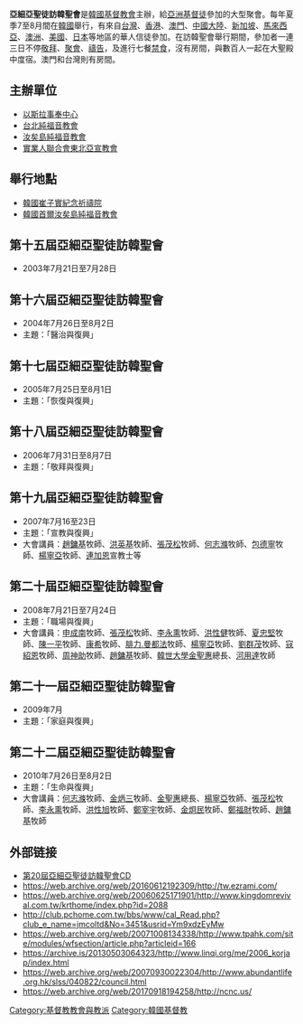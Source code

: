 '''亞細亞聖徒訪韓聖會'''是[[韓國|韓國]][[基督教會|基督教會]]主辦，給[[亞洲|亞洲]][[基督徒|基督徒]]參加的大型聚會。每年夏季7至8月間在[[韓國|韓國]]舉行，有來自[[台灣|台灣]]、[[香港|香港]]、[[澳門|澳門]]、[[中國大陸|中國大陸]]、[[新加坡|新加坡]]、[[馬來西亞|馬來西亞]]、[[澳洲|澳洲]]、[[美國|美國]]、[[日本|日本]]等地區的華人信徒參加。在訪韓聖會舉行期間，參加者一連三日不停[[敬拜|敬拜]]、[[聚會|聚會]]、[[禱告|禱告]]，及進行七餐[[禁食|禁食]]，沒有房間，與數百人一起在大聖殿中度宿。澳門和台灣則有房間。

==主辦單位==
*[[以斯拉事奉中心|以斯拉事奉中心]]
*[[台北純福音教會|台北純福音教會]]
*[[汝矣島純福音教會|汝矣島純福音教會]]
*[[實業人聯合會東北亞宣教會|實業人聯合會東北亞宣教會]]

==舉行地點==
*[[韓國|韓國]][[崔子實紀念祈禱院|崔子實紀念祈禱院]]
*[[韓國|韓國]][[首爾|首爾]][[汝矣島純福音教會|汝矣島純福音教會]]

==第十五屆亞細亞聖徒訪韓聖會==
*2003年7月21日至7月28日

==第十六屆亞細亞聖徒訪韓聖會==
*2004年7月26日至8月2日
*主題：「醫治與復興」

==第十七屆亞細亞聖徒訪韓聖會==
*2005年7月25日至8月1日
*主題：「恢復與復興」

==第十八屆亞細亞聖徒訪韓聖會==
*2006年7月31日至8月7日
*主題：「敬拜與復興」

==第十九屆亞細亞聖徒訪韓聖會==
*2007年7月16至23日
*主題：「宣教與復興」
*大會講員：[[趙鏞基|趙鏞基]]牧師、[[洪英基|洪英基]]牧師、[[張茂松|張茂松]]牧師、[[何志滌|何志滌]]牧師、[[包德寧|包德寧]]牧師、[[楊寧亞|楊寧亞]]牧師、[[連加恩|連加恩]]宣教士等

==第二十屆亞細亞聖徒訪韓聖會==
*2008年7月21日至7月24日
*主題：「職場與復興」
*大會講員：[[申成南|申成南]]牧師、[[張茂松|張茂松]]牧師、[[李永熏|李永熏]]牧師、[[洪性健|洪性健]]牧師、[[夏忠堅|夏忠堅]]牧師、[[陳一平|陳一平]]牧師、[[康希|康希]]牧師、[[腓力.曼都法|腓力.曼都法]]牧師、[[楊寧亞|楊寧亞]]牧師、[[劉群茂|劉群茂]]牧師、[[寇紹恩|寇紹恩]]牧師、[[周神助|周神助]]牧師、[[趙鏞基|趙鏞基]]牧師、[[韓世大學|韓世大學]][[金聖惠|金聖惠]]總長、[[河用達|河用達]]牧師

==第二十一屆亞細亞聖徒訪韓聖會==
*2009年7月
*主題：「家庭與復興」

==第二十二屆亞細亞聖徒訪韓聖會==
*2010年7月26日至8月2日
*主題：「生命與復興」
*大會講員：[[何志滌|何志滌]]牧師、[[金炳三|金炳三]]牧師、[[金聖惠|金聖惠]]總長、[[楊寧亞|楊寧亞]]牧師、[[張茂松|張茂松]]牧師、[[李永熏|李永熏]]牧師、[[洪性旭|洪性旭]]牧師、[[鄭宰宇|鄭宰宇]]牧師、[[金炯民|金炯民]]牧師、[[鄭福財|鄭福財]]牧師、[[趙鏞基|趙鏞基]]牧師

==外部链接==
* [http://www.ezra.com.tw/product_data.asp?prd_seq=69 第20屆亞細亞聖徒訪韓聖會CD] {{Wayback|url=http://www.ezra.com.tw/product_data.asp?prd_seq=69 |date=20181002073817 }}
* https://web.archive.org/web/20160612192309/http://tw.ezrami.com/
* https://web.archive.org/web/20060625171901/http://www.kingdomrevival.com.tw/krthome/index.php?id=2088
* http://club.pchome.com.tw/bbs/www/cal_Read.php?club_e_name=jmcoltd&No=3451&usrid=Ym9xdzEyMw
* https://web.archive.org/web/20071008134338/http://www.tpahk.com/site/modules/wfsection/article.php?articleid=166
* https://archive.is/20130503064323/http://www.linqi.org/me/2006_korjap/index.html
* https://web.archive.org/web/20070930022304/http://www.abundantlife.org.hk/slss/040822/council.html
* https://web.archive.org/web/20170918194258/http://ncnc.us/

[[Category:基督教教會與教派|Category:基督教教會與教派]]
[[Category:韓國基督教|Category:韓國基督教]]